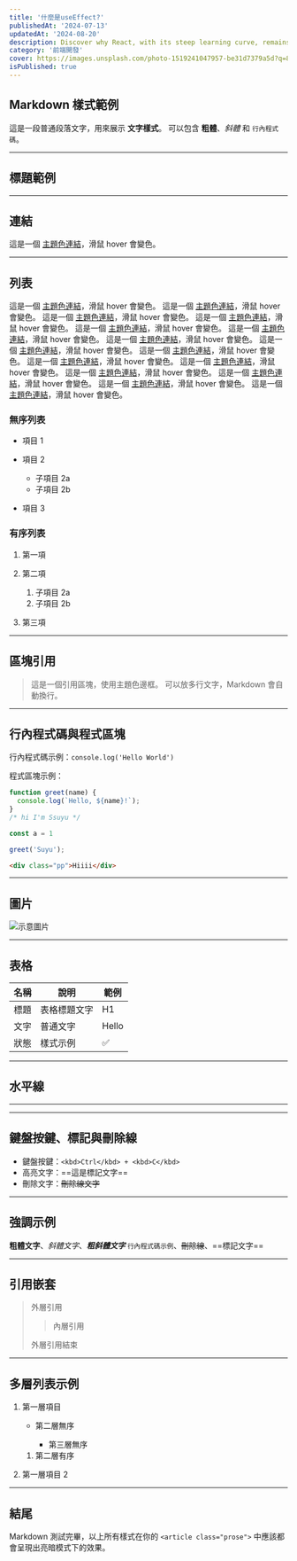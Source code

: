 ```yaml
---
title: '什麼是useEffect?'
publishedAt: '2024-07-13'
updatedAt: '2024-08-20'
description: Discover why React, with its steep learning curve, remains a beloved tool among developers for editing code efficiently and effectively.
category: '前端開發'
cover: https://images.unsplash.com/photo-1519241047957-be31d7379a5d?q=80&w=1740&auto=format&fit=crop&ixlib=rb-4.1.0&ixid=M3wxMjA3fDB8MHxwaG90by1wYWdlfHx8fGVufDB8fHx8fA%3D%3D
isPublished: true
---
```


## Markdown 樣式範例

這是一段普通段落文字，用來展示 **文字樣式**。
可以包含 **粗體**、*斜體* 和 `行內程式碼`。

---

## 標題範例



---

## 連結

這是一個 [主題色連結](https://example.com)，滑鼠 hover 會變色。

---

## 列表
這是一個 [主題色連結](https://example.com)，滑鼠 hover 會變色。
這是一個 [主題色連結](https://example.com)，滑鼠 hover 會變色。
這是一個 [主題色連結](https://example.com)，滑鼠 hover 會變色。
這是一個 [主題色連結](https://example.com)，滑鼠 hover 會變色。
這是一個 [主題色連結](https://example.com)，滑鼠 hover 會變色。
這是一個 [主題色連結](https://example.com)，滑鼠 hover 會變色。
這是一個 [主題色連結](https://example.com)，滑鼠 hover 會變色。
這是一個 [主題色連結](https://example.com)，滑鼠 hover 會變色。
這是一個 [主題色連結](https://example.com)，滑鼠 hover 會變色。
這是一個 [主題色連結](https://example.com)，滑鼠 hover 會變色。
這是一個 [主題色連結](https://example.com)，滑鼠 hover 會變色。
這是一個 [主題色連結](https://example.com)，滑鼠 hover 會變色。
這是一個 [主題色連結](https://example.com)，滑鼠 hover 會變色。
這是一個 [主題色連結](https://example.com)，滑鼠 hover 會變色。
這是一個 [主題色連結](https://example.com)，滑鼠 hover 會變色。


### 無序列表

* 項目 1
* 項目 2

  * 子項目 2a
  * 子項目 2b
* 項目 3

### 有序列表

1. 第一項
2. 第二項

   1. 子項目 2a
   2. 子項目 2b
3. 第三項

---

## 區塊引用

> 這是一個引用區塊，使用主題色邊框。
> 可以放多行文字，Markdown 會自動換行。

---

## 行內程式碼與程式區塊

行內程式碼示例：`console.log('Hello World')`

程式區塊示例：

```javascript
function greet(name) {
  console.log(`Hello, ${name}!`);
}
/* hi I'm Ssuyu */

const a = 1

greet('Suyu');
```

```html
<div class="pp">Hiiii</div>
```

---

## 圖片

![示意圖片](https://via.placeholder.com/600x200)

---

## 表格

| 名稱   | 說明         | 範例   |
| ------ | ------------ | ------ |
| 標題   | 表格標題文字 | H1     |
| 文字   | 普通文字     | Hello  |
| 狀態   | 樣式示例     | ✅      |


---

## 水平線

---

---

## 鍵盤按鍵、標記與刪除線

* 鍵盤按鍵：`<kbd>Ctrl</kbd> + <kbd>C</kbd>`
* 高亮文字：==這是標記文字==
* 刪除文字：~~刪除線文字~~

---

## 強調示例

**粗體文字**、*斜體文字*、***粗斜體文字***
`行內程式碼示例`、~~刪除線~~、==標記文字==

---

## 引用嵌套

> 外層引用
>
> > 內層引用
>
> 外層引用結束

---

## 多層列表示例

1. 第一層項目

   * 第二層無序

     * 第三層無序

   1. 第二層有序
2. 第一層項目 2

---

## 結尾

Markdown 測試完畢，以上所有樣式在你的 `<article class="prose">` 中應該都會呈現出亮暗模式下的效果。
